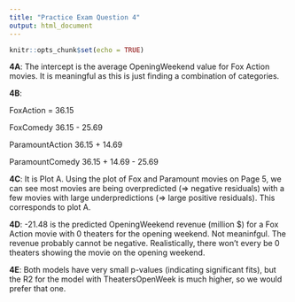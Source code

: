 ---
title: "Practice Exam Question 4"
output: html_document
---

```{r setup, include=FALSE}
knitr::opts_chunk$set(echo = TRUE)
```

**4A**: The intercept is the average OpeningWeekend value for Fox Action movies. It is meaningful as this is just finding a combination of categories.

**4B**:

FoxAction = 36.15

FoxComedy 36.15 - 25.69

ParamountAction 36.15 + 14.69

ParamountComedy 36.15 + 14.69 - 25.69

**4C**: It is Plot A. Using the plot of Fox and Paramount movies on Page 5, we can see most movies are being overpredicted (=> negative residuals) with a few movies with large underpredictions (=> large positive residuals). This corresponds to plot A.

**4D**: -21.48 is the predicted OpeningWeekend revenue (million $) for a Fox Action movie with 0 theaters for the opening weekend. Not meaninfgul. The revenue probably cannot be negative. Realistically, there won't every be 0 theaters showing the movie on the opening weekend.

**4E**: Both models have very small p-values (indicating significant fits), but the R2 for the model with TheatersOpenWeek is much higher, so we would prefer that one.